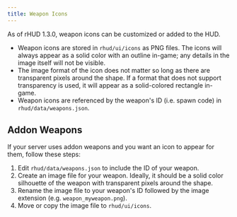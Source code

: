 ---
title: Weapon Icons
---

As of rHUD 1.3.0, weapon icons can be customized or added to the HUD.

- Weapon icons are stored in `rhud/ui/icons` as PNG files. The icons will always appear as a solid color with an outline in-game; 
any details in the image itself will not be visible.
- The image format of the icon does not matter so long as there are transparent pixels around the shape. If a format that does not support transparency is used, it will appear as a solid-colored rectangle in-game.
- Weapon icons are referenced by the weapon's ID (i.e. spawn code) in `rhud/data/weapons.json`.

## Addon Weapons
If your server uses addon weapons and you want an icon to appear for them, follow these steps:
1. Edit `rhud/data/weapons.json` to include the ID of your weapon.
2. Create an image file for your weapon. Ideally, it should be a solid color silhouette of the weapon with transparent pixels around the shape.
3. Rename the image file to your weapon's ID followed by the image extension (e.g. `weapon_myweapon.png`).
4. Move or copy the image file to `rhud/ui/icons`.
